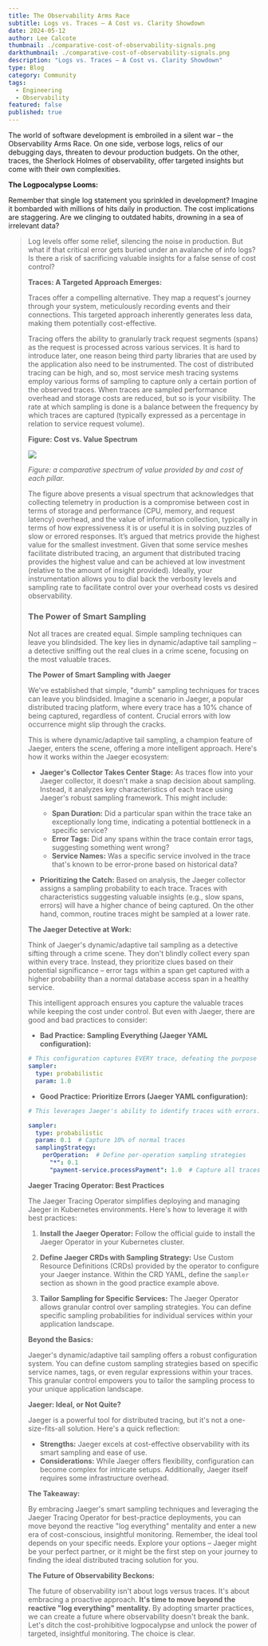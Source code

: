 ```yaml
---
title: The Observability Arms Race
subtitle: Logs vs. Traces – A Cost vs. Clarity Showdown
date: 2024-05-12
author: Lee Calcote
thumbnail: ./comparative-cost-of-observability-signals.png
darkthumbnail: ./comparative-cost-of-observability-signals.png
description: "Logs vs. Traces – A Cost vs. Clarity Showdown"
type: Blog
category: Community
tags:
  - Engineering
  - Observability
featured: false
published: true
---
```



<BlogWrapper>

The world of software development is embroiled in a silent war – the Observability Arms Race.  On one side, verbose logs, relics of our debugging days, threaten to devour production budgets.  On the other, traces, the Sherlock Holmes of observability, offer targeted insights but come with their own complexities.

**The Logpocalypse Looms:**

Remember that single log statement you sprinkled in development?  Imagine it bombarded with millions of hits daily in production.  The cost implications are staggering.  Are we clinging to outdated habits, drowning in a sea of irrelevant data?

<BlockQuote quote="Log levels area a Band-Aid, not a cure." person="Lee Calcote" />

Log levels offer some relief, silencing the noise in production.  But what if that critical error gets buried under an avalanche of info logs?  Is there a risk of sacrificing valuable insights for a false sense of cost control?

**Traces: A Targeted Approach Emerges:**

Traces offer a compelling alternative.  They map a request's journey through your system, meticulously recording events and their connections.  This targeted approach inherently generates less data, making them potentially cost-effective.

Tracing offers the ability to granularly track request segments (spans) as the request is processed across various services. It is hard to introduce later, one reason being third party libraries that are used by the application also need to be instrumented. The cost of distributed tracing can be high, and so, most service mesh tracing systems employ various forms of sampling to capture only a certain portion of the observed traces. When traces are sampled performance overhead and storage costs are reduced, but so is your visibility. The rate at which sampling is done is a balance between the frequency by which traces are captured (typically expressed as a percentage in relation to service request volume). 

**Figure: Cost vs. Value Spectrum**

<img src={comparativeCost} />

_Figure: a comparative spectrum of value provided by and cost of each pillar._

The figure above presents a visual spectrum that acknowledges that collecting telemetry in production is a compromise between cost in terms of storage and performance (CPU, memory, and request latency) overhead, and the value of information collection, typically in terms of how expressiveness it is or useful it is in solving puzzles of slow or errored responses. 
It’s argued that metrics provide the highest value for the smallest investment. Given that some service meshes facilitate distributed tracing, an argument that distributed tracing provides the highest value and can be achieved at low investment (relative to the amount of insight provided). Ideally, your instrumentation allows you to dial back the verbosity levels and sampling rate to facilitate control over your overhead costs vs desired observability.

### The Power of Smart Sampling

Not all traces are created equal.  Simple sampling techniques can leave you blindsided.  The key lies in dynamic/adaptive tail sampling – a detective sniffing out the real clues in a crime scene, focusing on the most valuable traces.

**The Power of Smart Sampling with Jaeger**

We've established that simple, "dumb" sampling techniques for traces can leave you blindsided. Imagine a scenario in Jaeger, a popular distributed tracing platform, where every trace has a 10% chance of being captured, regardless of content. Crucial errors with low occurrence might slip through the cracks.

This is where dynamic/adaptive tail sampling, a champion feature of Jaeger, enters the scene, offering a more intelligent approach. Here's how it works within the Jaeger ecosystem:

* **Jaeger's Collector Takes Center Stage:**  As traces flow into your Jaeger collector, it doesn't make a snap decision about sampling.  Instead, it analyzes key characteristics of each trace using Jaeger's robust sampling framework. This might include:
    * **Span Duration:**  Did a particular span within the trace take an exceptionally long time, indicating a potential bottleneck in a specific service?
    * **Error Tags:**  Did any spans within the trace contain error tags, suggesting something went wrong?
    * **Service Names:**  Was a specific service involved in the trace that's known to be error-prone based on historical data?

* **Prioritizing the Catch:**  Based on analysis, the Jaeger collector assigns a sampling probability to each trace.  Traces with characteristics suggesting valuable insights (e.g., slow spans, errors) will have a higher chance of being captured. On the other hand, common, routine traces might be sampled at a lower rate.

**The Jaeger Detective at Work:**

Think of Jaeger's dynamic/adaptive tail sampling as a detective sifting through a crime scene. They don't blindly collect every span within every trace.  Instead, they prioritize clues based on their potential significance – error tags within a span get captured with a higher probability than a normal database access span in a healthy service. 

This intelligent approach ensures you capture the valuable traces while keeping the cost under control. But even with Jaeger, there are good and bad practices to consider:

* **Bad Practice: Sampling Everything (Jaeger YAML configuration):**

```yaml
# This configuration captures EVERY trace, defeating the purpose of sampling.
sampler:
  type: probabilistic
  param: 1.0
```

* **Good Practice: Prioritize Errors (Jaeger YAML configuration):**

```yaml
# This leverages Jaeger's ability to identify traces with errors.

sampler:
  type: probabilistic
  param: 0.1  # Capture 10% of normal traces
  samplingStrategy:
    perOperation:  # Define per-operation sampling strategies
      "*": 0.1
      "payment-service.processPayment": 1.0  # Capture all traces for payment-service.processPayment
```

**Jaeger Tracing Operator: Best Practices**

The Jaeger Tracing Operator simplifies deploying and managing Jaeger in Kubernetes environments. Here's how to leverage it with best practices:

1.  **Install the Jaeger Operator:**  Follow the official guide to install the Jaeger Operator in your Kubernetes cluster.

2.  **Define Jaeger CRDs with Sampling Strategy:**  Use Custom Resource Definitions (CRDs) provided by the operator to configure your Jaeger instance. Within the CRD YAML, define the `sampler` section as shown in the good practice example above.

3.  **Tailor Sampling for Specific Services:**  The Jaeger Operator allows granular control over sampling strategies. You can define specific sampling probabilities for individual services within your application landscape. 

**Beyond the Basics:**

Jaeger's dynamic/adaptive tail sampling offers a robust configuration system. You can define custom sampling strategies based on specific service names, tags, or even regular expressions within your traces. This granular control empowers you to tailor the sampling process to your unique application landscape.

**Jaeger: Ideal, or Not Quite?**

Jaeger is a powerful tool for distributed tracing, but it's not a one-size-fits-all solution. Here's a quick reflection:

* **Strengths:** Jaeger excels at cost-effective observability with its smart sampling and ease of use.
* **Considerations:** While Jaeger offers flexibility, configuration can become complex for intricate setups. Additionally, Jaeger itself requires some infrastructure overhead.

**The Takeaway:**

By embracing Jaeger's smart sampling techniques and leveraging the Jaeger Tracing Operator for best-practice deployments, you can move beyond the reactive "log everything" mentality and enter a new era of cost-conscious, insightful monitoring. Remember, the ideal tool depends on your specific needs. Explore your options – Jaeger might be your perfect partner, or it might be the first step on your journey to finding the ideal distributed tracing solution for you. 

**The Future of Observability Beckons:**

The future of observability isn't about logs versus traces.  It's about embracing a proactive approach.  **It's time to move beyond the reactive "log everything" mentality.**  By adopting smarter practices, we can create a future where observability doesn't break the bank.  Let's ditch the cost-prohibitive logpocalypse and unlock the power of targeted, insightful monitoring. The choice is clear. 

 </BlogWrapper>